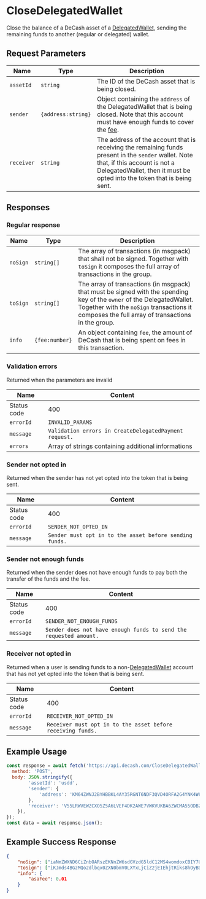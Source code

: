 # CloseDelegatedWallet

Close the balance of a DeCash asset of a [DelegatedWallet](#TODO), sending the remaining funds to another (regular or delegated) wallet.

## Request Parameters

|     Name    |         Type        | Description |
| ----------- | ------------------- | ----------- | 
| `assetId`   | `string` 				 		| The ID of the DeCash asset that is being closed. |
| `sender`    | `{address:string}` 	| Object containing the `address` of the DelegatedWallet that is being closed. Note that this account must have enough funds to cover the [fee](#TODO). |
| `receiver`  | `string` 						| The address of the account that is receiving the remaining funds present in the `sender` wallet. Note that, if this account is not a DelegatedWallet, then it must be opted into the token that is being sent. | 

## Responses

### Regular response

|     Name    |         Type        | Description |
| ----------- | ------------------- | ----------- | 
| `noSign` 		| `string[]` 					| The array of transactions (in msgpack) that shall not be signed. Together with `toSign` it composes the full array of transactions in the group. |
| `toSign` 		| `string[]` 					| The array of transactions (in msgpack) that must be signed with the spending key of the `owner` of the DelegatedWallet. Together with the `noSign` transactions it composes the full array of transactions in the group. |
| `info` 			| `{fee:number}` 			| An object containing `fee`, the amount of DeCash that is being spent on fees in this transaction. | 

### Validation errors

Returned when the parameters are invalid

|     Name    |                              Content                              |
| ----------- | ----------------------------------------------------------------- |
| Status code | 400 																															|
| `errorId` 	| `INVALID_PARAMS` 																									|
| `message` 	| `Validation errors in CreateDelegatedPayment request.` 						| 
| `errors` 		| Array of strings containing additional informations 							|

### Sender not opted in 

Returned when the sender has not yet opted into the token that is being sent.

|     Name    |                              Content                              |
| ----------- | ----------------------------------------------------------------- |
| Status code | 400 																															|
| `errorId` 	| `SENDER_NOT_OPTED_IN` 																						|
| `message` 	| `Sender must opt in to the asset before sending funds.` 					| 

### Sender not enough funds

Returned when the sender does not have enough funds to pay both the transfer of the funds and the fee.

|     Name    |                              Content                              |
| ----------- | ----------------------------------------------------------------- |
| Status code | 400 																															|
| `errorId` 	| `SENDER_NOT_ENOUGH_FUNDS` 																				|
| `message` 	| `Sender does not have enough funds to send the requested amount.` |

### Receiver not opted in

Returned when a user is sending funds to a non-[DelegatedWallet](#TODO) account that has not yet opted into the token that is being sent.

|     Name    |                              Content                              |
| ----------- | ----------------------------------------------------------------- |
| Status code | 400 																															|
| `errorId`		| `RECEIVER_NOT_OPTED_IN` 																					|
| `message`		| `Receiver must opt in to the asset before receiving funds.` 			|

## Example Usage

```js
const response = await fetch('https://api.decash.com/CloseDelegatedWallet', {
  method: 'POST',
  body: JSON.stringify({
		'assetId': 'usdd', 
		'sender': {
			'address': 'KM64ZWNJ2BYHBBKL4AY35RGNT6NDF3QVD4ORFA2G4YNK4W67WPEMXFDDQU',
		},
		'receiver': 'V55LRWVEWZCXO5Z5A6LVEF4DK2AWE7VWKVUKBA6ZWCMA55ODBZKSDDQRBU'
	}),
});
const data = await response.json();
```

## Example Success Response

```json
{
	"noSign": ["iaNmZWXND6CiZnbOARszEKNnZW6sdGVzdG5ldC12MS4womdoxCBIY7UYpLPITsgQ8i1PEIHLD3HwWaesIN7GL39w5Qk6IqNncnDEIMmpynpcAPi0V78ABNLmp4/qnCVcVzKDB7PI1eenZ+/qomx2zgEbNvijcmN2xCCverjapLZFd3c9B5dSF4NWgWJ+tlVooIPZsJgO9cMOVaNzbmTEIGvkIhQ8kyZFK6yPPqxPgOpyqgq3DUTTf62WCXzMNcePpHR5cGWjcGF5", "iqRhYW10AaRhcmN2xCBr5CIUPJMmRSusjz6sT4DqcqoKtw1E03+tlgl8zDXHj6Jmds4BGzMQo2dlbqx0ZXN0bmV0LXYxLjCiZ2jEIEhjtRiks8hOyBDyLU8QgcsPcfBZp6wg3sYvf3DlCToio2dycMQgyanKelwA+LRXvwAE0uanj+qcJVxXMoMHs8jV56dn7+qibHbOARs2+KNzbmTEIFM9zNmp0HBwhUvgMb7EzZ+aMu4VHx0Sg0bmGq5b37PIpHR5cGWlYXhmZXKkeGFpZM4DGUVQ", "iqZhY2xvc2XEIK96uNqktkV3dz0Hl1IXg1aBYn62VWigg9mwmA71ww5VpGFyY3bEIK96uNqktkV3dz0Hl1IXg1aBYn62VWigg9mwmA71ww5VomZ2zgEbMxCjZ2VurHRlc3RuZXQtdjEuMKJnaMQgSGO1GKSzyE7IEPItTxCByw9x8FmnrCDexi9/cOUJOiKjZ3JwxCDJqcp6XAD4tFe/AATS5qeP6pwlXFcygwezyNXnp2fv6qJsds4BGzb4o3NuZMQgUz3M2anQcHCFS+AxvsTNn5oy7hUfHRKDRuYarlvfs8ikdHlwZaVheGZlcqR4YWlkzgMZRVA="], 
	"toSign": ["iKJmds4BGzMQo2dlbqx0ZXN0bmV0LXYxLjCiZ2jEIEhjtRiks8hOyBDyLU8QgcsPcfBZp6wg3sYvf3DlCToio2dycMQgyanKelwA+LRXvwAE0uanj+qcJVxXMoMHs8jV56dn7+qibHbOARs2+KNyY3bEIF31eqX/L2cKuT4a+NfHsT//chu0l/1l/WhK/ut7D7jao3NuZMQgXfV6pf8vZwq5Phr418exP/9yG7SX/WX9aEr+63sPuNqkdHlwZaNwYXk="], 
	"info": {
		"asaFee": 0.01
	}
}
```
